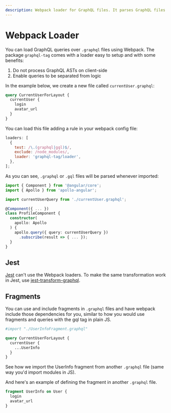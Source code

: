 ```yaml
---
description: Webpack loader for GraphQL files. It parses GraphQL files and returns the AST. It also includes the GraphQL AST in the bundle.
---
```

# Webpack Loader

You can load GraphQL queries over `.graphql` files using Webpack. The package `graphql-tag` comes
with a loader easy to setup and with some benefits:

1. Do not process GraphQL ASTs on client-side
1. Enable queries to be separated from logic

In the example below, we create a new file called `currentUser.graphql`:

```graphql filename="currentUser.graphql"
query CurrentUserForLayout {
  currentUser {
    login
    avatar_url
  }
}
```

You can load this file adding a rule in your webpack config file:

```js
loaders: [
  {
    test: /\.(graphql|gql)$/,
    exclude: /node_modules/,
    loader: 'graphql-tag/loader',
  },
];
```

As you can see, `.graphql` or `.gql` files will be parsed whenever imported:

```ts
import { Component } from '@angular/core';
import { Apollo } from 'apollo-angular';

import currentUserQuery from './currentUser.graphql';

@Component({ ... })
class ProfileComponent {
  constructor(
    apollo: Apollo
  ) {
    apollo.query({ query: currentUserQuery })
      .subscribe(result => { ... });
  }
}
```

## Jest

[Jest](https://facebook.github.io/jest/) can't use the Webpack loaders. To make the same
transformation work in Jest, use
[jest-transform-graphql](https://github.com/remind101/jest-transform-graphql).

## Fragments

You can use and include fragments in `.graphql` files and have webpack include those dependencies
for you, similar to how you would use fragments and queries with the gql tag in plain JS.

```graphql
#import "./UserInfoFragment.graphql"

query CurrentUserForLayout {
  currentUser {
    ...UserInfo
  }
}
```

See how we import the UserInfo fragment from another `.graphql` file (same way you'd import modules
in JS).

And here's an example of defining the fragment in another `.graphql` file.

```graphql
fragment UserInfo on User {
  login
  avatar_url
}
```
